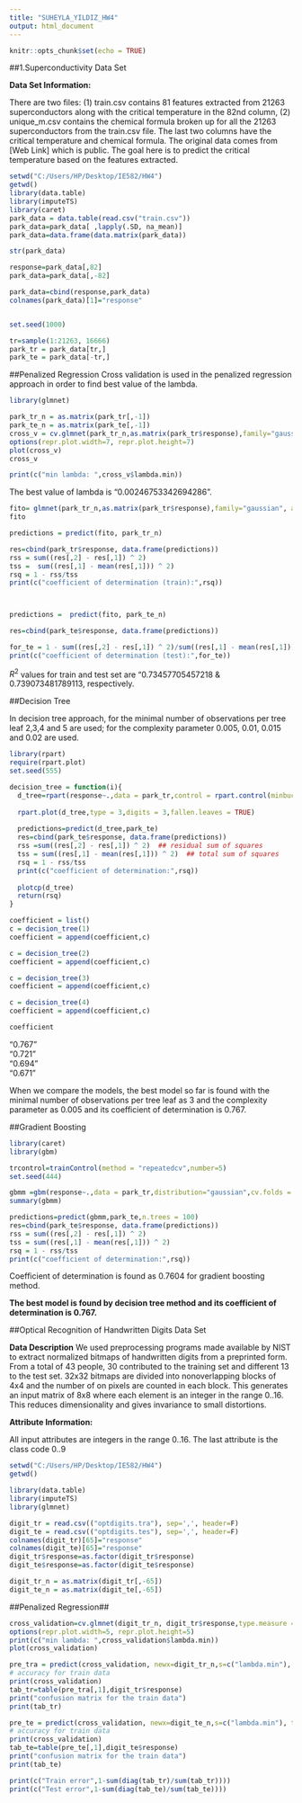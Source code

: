 ```yaml
---
title: "SUHEYLA_YILDIZ_HW4"
output: html_document
---
```


```r
knitr::opts_chunk$set(echo = TRUE)
```

##1.Superconductivity Data Set

**Data Set Information:**

There are two files: (1) train.csv contains 81 features extracted from 21263 superconductors along with the critical temperature in the 82nd column, (2) unique_m.csv contains the chemical formula broken up for all the 21263 superconductors from the train.csv file. The last two columns have the critical temperature and chemical formula. The original data comes from [Web Link] which is public. The goal here is to predict the critical temperature based on the features extracted.

```r

setwd("C:/Users/HP/Desktop/IE582/HW4")
getwd()
library(data.table)
library(imputeTS)
library(caret)
park_data = data.table(read.csv("train.csv"))
park_data=park_data[ ,lapply(.SD, na_mean)]
park_data=data.frame(data.matrix(park_data))

str(park_data)
```

```r
response=park_data[,82]
park_data=park_data[,-82]

park_data=cbind(response,park_data)
colnames(park_data)[1]="response"


set.seed(1000)

tr=sample(1:21263, 16666)
park_tr = park_data[tr,]
park_te = park_data[-tr,]
```

##Penalized Regression
Cross validation is used in the penalized regression approach in order to find best value of  the lambda. 

```r
library(glmnet)

park_tr_n = as.matrix(park_tr[,-1])
park_te_n = as.matrix(park_te[,-1])
cross_v = cv.glmnet(park_tr_n,as.matrix(park_tr$response),family="gaussian", alpha=1)
options(repr.plot.width=7, repr.plot.height=7)
plot(cross_v)
cross_v

print(c("min lambda: ",cross_v$lambda.min))


```

The best value of lambda is  "0.00246753342694286". 

```r
fito= glmnet(park_tr_n,as.matrix(park_tr$response),family="gaussian", alpha=1,lambda=cross_v$lambda.min)
fito

predictions = predict(fito, park_tr_n)

res=cbind(park_tr$response, data.frame(predictions))
rss = sum((res[,2] - res[,1]) ^ 2)  
tss =  sum((res[,1] - mean(res[,1])) ^ 2)  
rsq = 1 - rss/tss
print(c("coefficient of determination (train):",rsq))



predictions =  predict(fito, park_te_n)

res=cbind(park_te$response, data.frame(predictions))

for_te = 1 - sum((res[,2] - res[,1]) ^ 2)/sum((res[,1] - mean(res[,1])) ^ 2)
print(c("coefficient of determination (test):",for_te))
```

$R^2$ values for train and test set are "0.73457705457218 & 0.739073481789113, respectively. 

##Decision Tree

In decision tree approach, for the minimal number of observations per tree leaf 2,3,4 and 5 are used; for the complexity parameter 0.005, 0.01, 0.015 and 0.02 are used.


```r
library(rpart)
require(rpart.plot)
set.seed(555)

decision_tree = function(i){
  d_tree=rpart(response~.,data = park_tr,control = rpart.control(minbucket = 2+i,cp=0.005*i),method = "anova")
  
  rpart.plot(d_tree,type = 3,digits = 3,fallen.leaves = TRUE)
  
  predictions=predict(d_tree,park_te)
  res=cbind(park_te$response, data.frame(predictions))
  rss =sum((res[,2] - res[,1]) ^ 2)  ## residual sum of squares
  tss = sum((res[,1] - mean(res[,1])) ^ 2)  ## total sum of squares
  rsq = 1 - rss/tss
  print(c("coefficient of determination:",rsq))
  
  plotcp(d_tree)
  return(rsq)
}

coefficient = list()
c = decision_tree(1)
coefficient = append(coefficient,c)

c = decision_tree(2)
coefficient = append(coefficient,c)

c = decision_tree(3)
coefficient = append(coefficient,c)

c = decision_tree(4)
coefficient = append(coefficient,c)

coefficient


```



"0.767"            
"0.721"            
"0.694"            
"0.671"

When we compare the models, the best model so far is found with the minimal number of observations per tree leaf as 3 and the complexity parameter as 0.005 and its coefficient of determination is 0.767.

##Gradient Boosting

```r
library(caret)
library(gbm)

trcontrol=trainControl(method = "repeatedcv",number=5)
set.seed(444)

gbmm =gbm(response~.,data = park_tr,distribution="gaussian",cv.folds = 3)
summary(gbmm)

predictions=predict(gbmm,park_te,n.trees = 100)
res=cbind(park_te$response, data.frame(predictions))
rss = sum((res[,2] - res[,1]) ^ 2)  
tss = sum((res[,1] - mean(res[,1])) ^ 2)  
rsq = 1 - rss/tss
print(c("coefficient of determination:",rsq))

```
Coefficient of determination is found as 0.7604 for gradient boosting method.

**The best model is found by decision tree method and its coefficient of determination is 0.767.**


##Optical Recognition of Handwritten Digits Data Set

**Data Description**
We used preprocessing programs made available by NIST to extract normalized bitmaps of handwritten digits from a preprinted form. From a total of 43 people, 30 contributed to the training set and different 13 to the test set. 32x32 bitmaps are divided into nonoverlapping blocks of 4x4 and the number of on pixels are counted in each block. This generates an input matrix of 8x8 where each element is an integer in the range 0..16. This reduces dimensionality and gives invariance to small distortions.

**Attribute Information:**

All input attributes are integers in the range 0..16.
The last attribute is the class code 0..9


```r
setwd("C:/Users/HP/Desktop/IE582/HW4")
getwd()

library(data.table)
library(imputeTS)
library(glmnet)

digit_tr = read.csv(("optdigits.tra"), sep=',', header=F)
digit_te = read.csv(("optdigits.tes"), sep=',', header=F)
colnames(digit_tr)[65]="response"
colnames(digit_te)[65]="response"
digit_tr$response=as.factor(digit_tr$response)
digit_te$response=as.factor(digit_te$response)

digit_tr_n = as.matrix(digit_tr[,-65])
digit_te_n = as.matrix(digit_te[,-65])
```

##Penalized Regression##
```r
cross_validation=cv.glmnet(digit_tr_n, digit_tr$response,type.measure = "class", family="multinomial", nfolds=10)
options(repr.plot.width=5, repr.plot.height=5)
print(c("min lambda: ",cross_validation$lambda.min))
plot(cross_validation)

pre_tra = predict(cross_validation, newx=digit_tr_n,s=c("lambda.min"), type="class" )
# accuracy for train data
print(cross_validation)
tab_tr=table(pre_tra[,1],digit_tr$response)
print("confusion matrix for the train data")
print(tab_tr)

pre_te = predict(cross_validation, newx=digit_te_n,s=c("lambda.min"), type="class" )
# accuracy for train data
print(cross_validation)
tab_te=table(pre_te[,1],digit_te$response)
print("confusion matrix for the train data")
print(tab_te)

print(c("Train error",1-sum(diag(tab_tr)/sum(tab_tr))))
print(c("Test error",1-sum(diag(tab_te)/sum(tab_te))))
```

